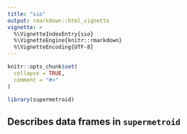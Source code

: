 ```yaml
---
title: "sio"
output: rmarkdown::html_vignette
vignette: >
  %\VignetteIndexEntry{sio}
  %\VignetteEngine{knitr::rmarkdown}
  %\VignetteEncoding{UTF-8}
---
```


```r
knitr::opts_chunk$set(
  collapse = TRUE,
  comment = "#>"
)
```

```r
library(supermetroid)
```

## Describes data frames in `supermetroid` 


